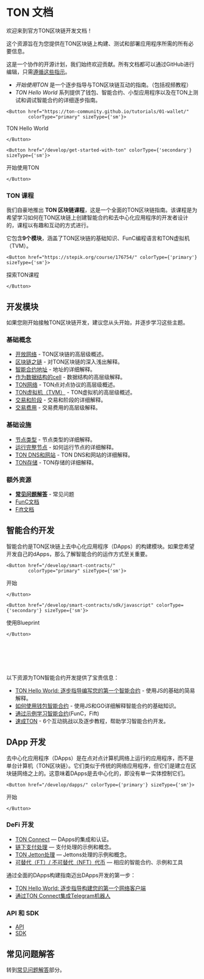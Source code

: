 
# TON 文档

欢迎来到官方TON区块链开发文档！

这个资源旨在为您提供在TON区块链上构建、测试和部署应用程序所需的所有必要信息。

这是一个协作的开源计划，我们始终欢迎贡献。所有文档都可以通过GitHub进行编辑，只需[遵循这些指示](/contribute)。

- _开始使用TON_ 是一个逐步指导与TON区块链互动的指南。（包括视频教程）
- _TON Hello World_ 系列提供了钱包、智能合约、小型应用程序以及在TON上测试和调试智能合约的详细逐步指南。

```mdx-code-block
<Button href="https://ton-community.github.io/tutorials/01-wallet/"
        colorType="primary" sizeType={'sm'}>
```

TON Hello World

```mdx-code-block
</Button>
```

```mdx-code-block
<Button href="/develop/get-started-with-ton" colorType={'secondary'} sizeType={'sm'}>
```

开始使用TON

```mdx-code-block
</Button>
```

### TON 课程

我们自豪地推出 **TON 区块链课程**，这是一个全面的TON区块链指南。该课程是为希望学习如何在TON区块链上创建智能合约和去中心化应用程序的开发者设计的，课程以有趣和互动的方式进行。

它包含**9个模块**，涵盖了TON区块链的基础知识、FunC编程语言和TON虚拟机（TVM）。

```mdx-code-block
<Button href="https://stepik.org/course/176754/" colorType={'primary'} sizeType={'sm'}>
```

探索TON课程

```mdx-code-block
</Button>
```

## 开发模块

如果您刚开始接触TON区块链开发，建议您从头开始，并逐步学习这些主题。

### 基础概念

- [开放网络](/learn/introduction) - TON区块链的高层级概述。
- [区块链之链](/learn/overviews/ton-blockchain) - 对TON区块链的深入浅出解释。
- [智能合约地址](/learn/overviews/addresses) - 地址的详细解释。
- [作为数据结构的cell](/learn/overviews/cells) - 数据结构的高层级解释。
- [TON网络](/learn/networking/overview) - TON点对点协议的高层级概述。
- [TON虚拟机（TVM）](/learn/tvm-instructions/tvm-overview) - TON虚拟机的高层级概述。
- [交易和阶段](/learn/tvm-instructions/tvm-overview#transactions-and-phases) - 交易和阶段的详细解释。
- [交易费用](/develop/smart-contracts/fees) - 交易费用的高层级解释。

### 基础设施

- [节点类型](/participate/nodes/node-types) - 节点类型的详细解释。
- [运行完整节点](/participate/run-nodes/full-node) - 如何运行节点的详细解释。
- [TON DNS和网站](/participate/web3/dns) - TON DNS和网站的详细解释。
- [TON存储](/participate/ton-storage/storage-daemon) - TON存储的详细解释。

### 额外资源

- [**常见问题解答**](/develop/howto/faq) - 常见问题
- [FunC文档](/develop/func/overview)
- [Fift文档](/develop/fift/overview)

## 智能合约开发

智能合约是TON区块链上去中心化应用程序（DApps）的构建模块。如果您希望开发自己的dApps，那么了解智能合约的运作方式至关重要。

```mdx-code-block
<Button href="/develop/smart-contracts/"
        colorType="primary" sizeType={'sm'}>
```

开始

```mdx-code-block
</Button>
```

```mdx-code-block
<Button href="/develop/smart-contracts/sdk/javascript" colorType={'secondary'} sizeType={'sm'}>
```

使用Blueprint

```mdx-code-block
</Button>
```

<br></br><br></br>

以下资源为TON智能合约开发提供了宝贵信息：

- [TON Hello World: 逐步指导编写您的第一个智能合约](https://ton-community.github.io/tutorials/02-contract/) - 使用JS的基础的简易解释。
- [如何使用钱包智能合约](/develop/smart-contracts/tutorials/wallet) - 使用JS和GO详细解释智能合约的基础知识。
- [通过示例学习智能合约](/develop/smart-contracts/examples)(FunC，Fift)
- [速成TON](/develop/smart-contracts/examples) - 6个互动挑战以及逐步教程，帮助学习智能合约开发。

## DApp 开发

去中心化应用程序（DApps）是在点对点计算机网络上运行的应用程序，而不是单台计算机（TON区块链）。它们类似于传统的网络应用程序，但它们是建立在区块链网络之上的。这意味着DApps是去中心化的，即没有单一实体控制它们。

```mdx-code-block
<Button href="/develop/dapps/" colorType={'primary'} sizeType={'sm'}>
```

开始

```mdx-code-block
</Button>
```

### DeFi 开发

- [TON Connect](/develop/dapps/ton-connect/overview) — DApps的集成和认证。
- [链下支付处理](/develop/dapps/asset-processing) — 支付处理的示例和概念。
- [TON Jetton处理](/develop/dapps/asset-processing/jettons) — Jettons处理的示例和概念。
- [可替代（FT）/ 不可替代（NFT）代币](/develop/dapps/defi/tokens) — 相应的智能合约、示例和工具

通过全面的DApps构建指南迈出DApps开发的第一步：

- [TON Hello World: 逐步指导构建您的第一个网络客户端](https://ton-community.github.io/tutorials/03-client/)
- [通过TON Connect集成Telegram机器人](/develop/dapps/ton-connect/tg-bot-integration)

### API 和 SDK

- [API](/develop/dapps/apis)
- [SDK](/develop/dapps/apis/sdk)

## 常见问题解答

转到[常见问题解答](/develop/howto/faq)部分。
